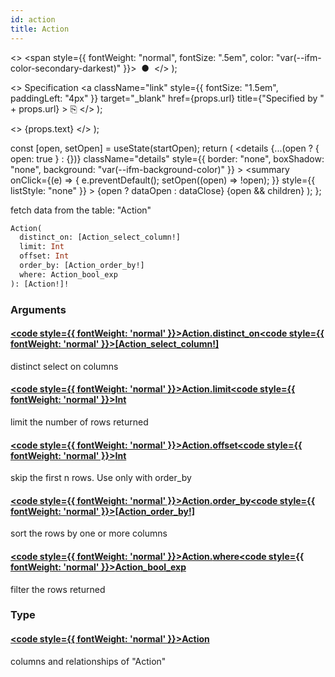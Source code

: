 ```yaml
---
id: action
title: Action
---
```


<head>
  <meta content="noindex" name="robots" />
  <meta charset="utf-8" />
</head>

  <>
    <span style={{ fontWeight: "normal", fontSize: ".5em", color: "var(--ifm-color-secondary-darkest)" }}>
      &nbsp;●&nbsp;
    </span>
  </>
);

  <>
    Specification
    <a
      className="link"
      style={{ fontSize: "1.5em", paddingLeft: "4px" }}
      target="_blank"
      href={props.url}
      title={"Specified by " + props.url}
    >
      ⎘
    </a>
  </>
);

  <>
    <span className={props.class}>{props.text}</span>
  </>
);


  const [open, setOpen] = useState(startOpen);
  return (
    <details
      {...(open ? { open: true } : {})}
      className="details"
      style={{ border: "none", boxShadow: "none", background: "var(--ifm-background-color)" }}
    >
      <summary
        onClick={(e) => {
          e.preventDefault();
          setOpen((open) => !open);
        }}
        style={{ listStyle: "none" }}
      >
        {open ? dataOpen : dataClose}
      </summary>
      {open && children}
    </details>
  );
};

fetch data from the table: "Action"

```graphql
Action(
  distinct_on: [Action_select_column!]
  limit: Int
  offset: Int
  order_by: [Action_order_by!]
  where: Action_bool_exp
): [Action!]!
```

### Arguments

#### [<code style={{ fontWeight: 'normal' }}>Action.<b>distinct_on</b></code>](#)<Bullet />[<code style={{ fontWeight: 'normal' }}><b>[Action_select_column!]</b></code>](/docs/api/airdrops/graphql/envio/enums/action-select-column.mdx) <Badge class="badge badge--secondary " text="list"/> <Badge class="badge badge--secondary " text="enum"/>

distinct select on columns

#### [<code style={{ fontWeight: 'normal' }}>Action.<b>limit</b></code>](#)<Bullet />[<code style={{ fontWeight: 'normal' }}><b>Int</b></code>](/docs/api/airdrops/graphql/envio/scalars/int.mdx) <Badge class="badge badge--secondary " text="scalar"/>

limit the number of rows returned

#### [<code style={{ fontWeight: 'normal' }}>Action.<b>offset</b></code>](#)<Bullet />[<code style={{ fontWeight: 'normal' }}><b>Int</b></code>](/docs/api/airdrops/graphql/envio/scalars/int.mdx) <Badge class="badge badge--secondary " text="scalar"/>

skip the first n rows. Use only with order_by

#### [<code style={{ fontWeight: 'normal' }}>Action.<b>order_by</b></code>](#)<Bullet />[<code style={{ fontWeight: 'normal' }}><b>[Action_order_by!]</b></code>](/docs/api/airdrops/graphql/envio/inputs/action-order-by.mdx) <Badge class="badge badge--secondary " text="list"/> <Badge class="badge badge--secondary " text="input"/>

sort the rows by one or more columns

#### [<code style={{ fontWeight: 'normal' }}>Action.<b>where</b></code>](#)<Bullet />[<code style={{ fontWeight: 'normal' }}><b>Action_bool_exp</b></code>](/docs/api/airdrops/graphql/envio/inputs/action-bool-exp.mdx) <Badge class="badge badge--secondary " text="input"/>

filter the rows returned

### Type

#### [<code style={{ fontWeight: 'normal' }}><b>Action</b></code>](/docs/api/airdrops/graphql/envio/objects/action.mdx) <Badge class="badge badge--secondary " text="object"/>

columns and relationships of "Action"
